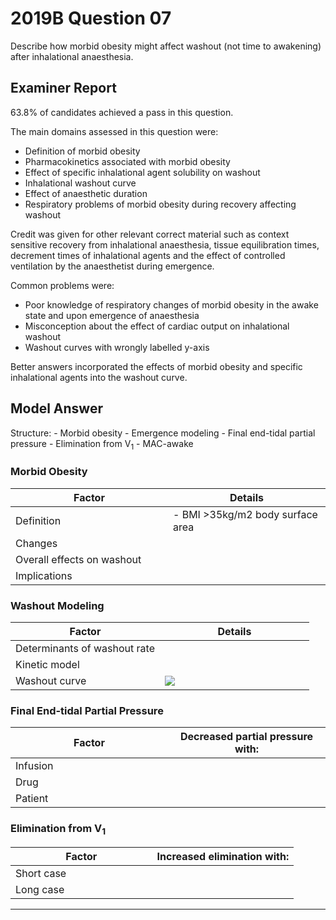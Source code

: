 # 2019B Question 07 

Describe how morbid obesity might affect washout (not time to awakening) after inhalational anaesthesia.


## Examiner Report

63.8% of candidates achieved a pass in this question.


The main domains assessed in this question were:

* Definition of morbid obesity
* Pharmacokinetics associated with morbid obesity
* Effect of specific inhalational agent solubility on washout
* Inhalational washout curve
* Effect of anaesthetic duration
* Respiratory problems of morbid obesity during recovery affecting washout


Credit was given for other relevant correct material such as context sensitive recovery from inhalational anaesthesia, tissue equilibration times, decrement times of inhalational agents and the effect of controlled ventilation by the anaesthetist during emergence.


Common problems were:

* Poor knowledge of respiratory changes of morbid obesity in the awake state and upon emergence of anaesthesia
* Misconception about the effect of cardiac output on inhalational washout
* Washout curves with wrongly labelled y-axis


Better answers incorporated the effects of morbid obesity and specific inhalational agents into the washout curve.

## Model Answer

Structure:
- Morbid obesity
- Emergence modeling
- Final end-tidal partial pressure
- Elimination from V~1~
- MAC-awake

### Morbid Obesity


|Factor|Details|
| -- | -- |
|Definition|- BMI >35kg/m2 body surface area|
|Changes|<p>- ↑ Lean mass (20% of excess) → ↑ BMR, ↑ cardiac output, ↑ VA</p><p>- ↑ Fat mass (80% of excess), cephalad diaphragm displacement, ↓ FRC</p><p>- Inflammatory cytokines → ↓ MAC</p>|
|Overall effects on washout|<p>- Short case: ↑ distribution rate → ↓ Washout rate but ↓ time to emergence</p><p>- Long case: ↑ uptake → ↓ Washout rate and ↑ time to emergence</p>|
|Implications|<p>- Prefer desflurane → ↓ Accumulation (mainly due to lean mass)</p><p>- Prefer adjuvants → ↓ MAC → ↓ Accumulation</p>|

### Washout Modeling


|Factor|Details|
| -- | -- |
|Determinants of washout rate|<p>1. Final partial pressure in effect site prior to washout</p><p>2. Rate of elimination from V~1~</p>|
|Kinetic model|<p>Equilibration time constants:</p><p>- τ= 1/k</p><p>- τ= (V x λ) / Q</p><p>- (V = volume of tissue, λ = Tissue: Blood partition coefficient, Q = blood flow)</p><p>Significant effects of MO:</p><p>- ↑ Cardiac output but tissue blood flow per unit mass</p><p>- ↑ V~2~, V~3~ → ↓ Washout rate after moderate duration case</p><p>- ↑↑ V5 → ↓ Washout rate after long duration case</p>|
|Washout curve|<img src="resources/fa-fao.svg">|

### Final End-tidal Partial Pressure


|Factor|Decreased partial pressure with:|
| -- | -- |
|Infusion|<p>- ↓ Duration (MO: Difficult surgery)</p><p>- ↓ Inspired % (MO: ↑ uptake hence ↑ inspired % for given expired %)</p>|
|Drug|<p>- ↑ Tissue:blood partition coefficients (MO ↑ as above)</p><p>&emsp;- ↑ Muscle:blood PC (sevo 3.1, des 2.0, iso 2.9)</p><p>&emsp;- ↑ Fat:blood PC (sevo 48, des 27, iso 45)</p><p>- ↓ MAC (MO: Cytokines → ↓ )</p><p>&emsp;- Correlates with ↓ oil:gas PC (sevo 80, des 29, iso 98)</p><p>- ↑ Metabolism (MO: +/- liver disease → ↓ )</p>|
|Patient|<p>- ↑ Cardiac output (MO ↑ )</p><p>- ↑ Tissue volumes (MO ↑ )</p>|

### Elimination from V~1~


|Factor|Increased elimination with:|
|--|--|
|Short case|<p>Offset during distribution phase:</p><p>- ↑ Cardiac Output (MO ↑ )</p><p>- ↑ Tissue:blood PC (MO ↑ )</p><p>- ↑ Compartment volumes (MO ↑ )</p>|
|Long case|<p>Offset during terminal elimination phase:</p><p>- ↓ Cardiac Output (MO ↑ )</p><p>- ↓ Tissue:blood PC (MO ↑ </p><p>- ↓ Compartment volumes (MO ↑ )</p><p>- ↑ Metabolism (MO: +-/ liver disease → ↓ )</p><p>- ↑ Excretion (MO: Complex effect on VA:FRC ratio)</p><p>&emsp;- ↑ Metabolic rate → ↑ VCO~2~ → ↑ Awake ventilation; but</p><p>&emsp;- ↓ Chest wall compliance → ↓ Ventilation under GA</p><p>&emsp;- ↓ Chest wall compliance → ↓↓ FRC under GA and supine;<br>&emsp;  ↓ lung volume → ↓ Lung compliance</p>|


--- 

